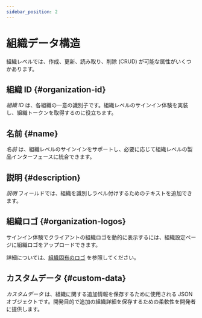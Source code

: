 ```yaml
---
sidebar_position: 2
---
```


# 組織データ構造

組織レベルでは、作成、更新、読み取り、削除 (CRUD) が可能な属性がいくつかあります。

## 組織 ID \{#organization-id}

_組織 ID_ は、各組織の一意の識別子です。組織レベルのサインイン体験を実装し、組織トークンを取得するのに役立ちます。

## 名前 \{#name}

_名前_ は、組織レベルのサインインをサポートし、必要に応じて組織レベルの製品インターフェースに統合できます。

## 説明 \{#description}

_説明_ フィールドでは、組織を識別しラベル付けするためのテキストを追加できます。

## 組織ロゴ \{#organization-logos}

サインイン体験でクライアントの組織ロゴを動的に表示するには、組織設定ページに組織ロゴをアップロードできます。

詳細については、[組織固有のロゴ](/customization/match-your-brand/#organization-specific-branding) を参照してください。

## カスタムデータ \{#custom-data}

_カスタムデータ_ は、組織に関する追加情報を保存するために使用される JSON オブジェクトです。開発目的で追加の組織詳細を保存するための柔軟性を開発者に提供します。
